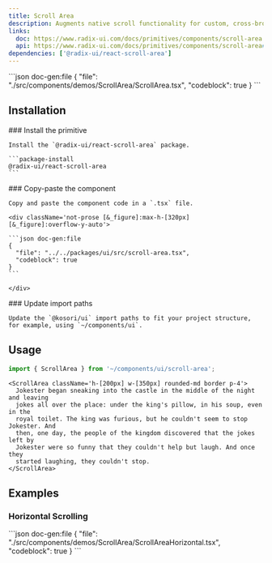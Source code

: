 ```yaml
---
title: Scroll Area
description: Augments native scroll functionality for custom, cross-browser styling.
links:
  doc: https://www.radix-ui.com/docs/primitives/components/scroll-area
  api: https://www.radix-ui.com/docs/primitives/components/scroll-area#api-reference
dependencies: ['@radix-ui/react-scroll-area']
---
```


<ComponentPreview name='scroll-area'>
```json doc-gen:file
{
  "file": "./src/components/demos/ScrollArea/ScrollArea.tsx",
  "codeblock": true
}
```
</ComponentPreview>

## Installation

<Steps>

  <Step>
    ### Install the primitive
    
    Install the `@radix-ui/react-scroll-area` package.

    ```package-install
    @radix-ui/react-scroll-area
    ```

  </Step>
    
  <Step>
    ### Copy-paste the component
    
    Copy and paste the component code in a `.tsx` file.

    <div className='not-prose [&_figure]:max-h-[320px] [&_figure]:overflow-y-auto'>

    ```json doc-gen:file
    {
      "file": "../../packages/ui/src/scroll-area.tsx",
      "codeblock": true
    }
    ```

    </div>

  </Step>

  <Step>
    ### Update import paths

    Update the `@kosori/ui` import paths to fit your project structure, for example, using `~/components/ui`.

  </Step>

</Steps>

## Usage

```ts
import { ScrollArea } from '~/components/ui/scroll-area';
```

```tsx
<ScrollArea className='h-[200px] w-[350px] rounded-md border p-4'>
  Jokester began sneaking into the castle in the middle of the night and leaving
  jokes all over the place: under the king's pillow, in his soup, even in the
  royal toilet. The king was furious, but he couldn't seem to stop Jokester. And
  then, one day, the people of the kingdom discovered that the jokes left by
  Jokester were so funny that they couldn't help but laugh. And once they
  started laughing, they couldn't stop.
</ScrollArea>
```

## Examples

### Horizontal Scrolling

<ComponentPreview name='scroll-area-horizontal'>
```json doc-gen:file
{
  "file": "./src/components/demos/ScrollArea/ScrollAreaHorizontal.tsx",
  "codeblock": true
}
```
</ComponentPreview>
